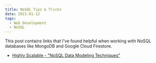 ```yaml
---
title: NoSQL Tips & Tricks
date: 2021-01-12
tags:
  - Web Development
  - NoSQL
---
```


This post contains links that I've found helpful when working with NoSQL databases like MongoDB and Google Cloud Firestore.

- [Highly Scalable - "NoSQL Data Modeling Techniques"](https://highlyscalable.wordpress.com/2012/03/01/nosql-data-modeling-techniques/)
